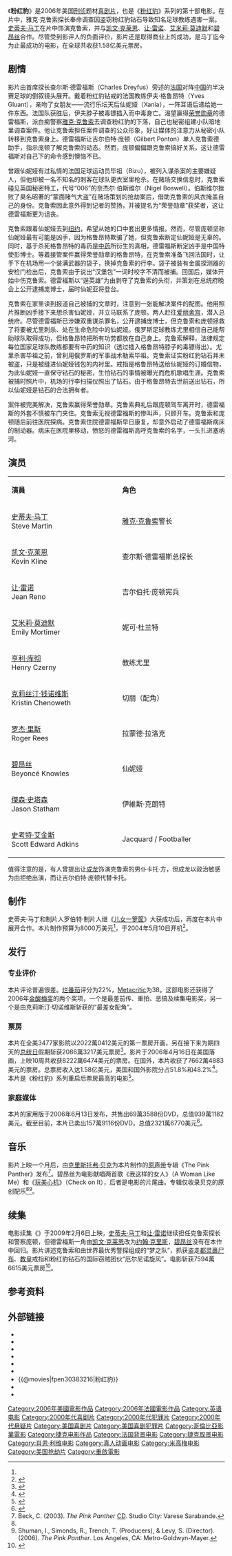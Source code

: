 {{NoteTA
|G1=Show
|T=zh-cn:粉红豹 (2006年电影);zh-hk:傻豹遇著烏sir sir (2006年电影);zh-tw:粉紅豹 (2006年電影)
|1=zh-cn:德雷福斯;zh-hk:德雷福斯;zh-tw:德雷福斯
}}

{{Selfref|本文介绍的是本文记叙2006年美国刑侦题材喜剧片，欲知整个系列的信息，参见'''[[粉红豹|粉红豹]]'''。}}

{{Infobox film
| name = 粉红豹
| image = The Pink Panther Poster.jpg
| caption = 电影海报
| border = yes
| director = [[肖恩·利维|肖恩·利维]]
| producer = [[罗伯特·西蒙斯|罗伯特·西蒙斯]]
| screenplay = [[莱恩·布雷蒙|莱恩·布雷蒙]]<br />[[史蒂夫·马丁|史蒂夫·马丁]]
| story = 迈克尔·萨尔兹曼<br />莱恩·布雷蒙
| based on = {{Based on|[[粉红豹|粉红豹]]|[[布莱克·爱德华兹|布莱克·爱德华兹]]<br />[[莫里斯·里奇林|莫里斯·里奇林]]}}
| starring = 史蒂夫·马丁<br />[[凯文·布莱恩|凯文·布莱恩]]<br />[[让·雷诺|让·雷诺]]<br />[[艾米莉·莫迪默|艾米莉·莫迪默]]<br />[[亨利·彻尼|亨利·彻尼]]<br />[[碧昂丝|碧昂丝]]
| music = [[克里斯托弗·贝克|克里斯托弗·贝克]]<br />[[亨利·曼西尼|亨利·曼西尼]] {{small|([[粉红豹主题曲|主题曲]])}}
| cinematography = [[乔纳森·布朗|乔纳森·布朗]]
| editing = [[小乔治·福尔西|小乔治·福尔西]]<br />布拉德·E·威海特
| studio = [[罗伯特·席梦思工作室|罗伯特·席梦思工作室]]
| distributor = [[米高梅|米高梅]]<br />[[哥伦比亚影业|哥伦比亚影业]]<br>[[20世纪福克斯|20世纪福克斯]]（英国）
| released = {{Film date|2006|2|10}}
| runtime = 93分钟
| country = 美国<br />法国<br />捷克
| language = 英语<br />法语
| budget = $8000万美元
| gross = $1.58億美元
| followed_by    = 《{{link-en|粉紅豹2：有惡豹|The Pink Panther 2}}》
| cn_name        = 粉红豹
| hk_name        = 傻豹遇著烏Sir Sir
| tw_name        = 頑皮豹
}}
《'''粉红豹'''》是2006年美国[[犯罪片|刑侦]]题材[[喜剧片|喜剧片]]，也是《[[粉红豹|粉红豹]]》系列的第十部电影。在片中，雅克·克鲁索探长奉命调查因盗窃粉红豹钻石导致知名足球教练遇害一案。[[史蒂夫·马丁|史蒂夫·马丁]]在片中饰演克鲁索，并与[[凯文·克莱恩|凯文·克莱恩]]、[[让·雷诺|让·雷诺]]、[[艾米莉·莫迪默|艾米莉·莫迪默]]和[[碧昂丝|碧昂丝]]合作。尽管受到影评人的负面评价，影片还是取得商业上的成功，是马丁迄今为止最成功的电影，在全球共收获1.58亿美元票房。

== 剧情 ==
影片由首席探长查尔斯·德雷福斯（Charles Dreyfus）旁述的[[法国国家足球队|法国]]对阵[[中国国家足球队|中国]]的半决赛足球的倒叙镜头展开。戴着粉红豹钻戒的法国教练伊夫·格鲁昂特（Yves Gluant），亲吻了女朋友——流行乐坛天后仙妮娅（Xania），一阵耳语后递给她一件东西。法国队获胜后，伊夫脖子被毒镖插入而中毒身亡。渴望赢得[[法国荣誉军团勋章|荣誉勋章]]的德雷福斯，派白痴警察[[雅克·克鲁索|雅克·克鲁索]]去调查粉红豹的下落，自己也秘密组建小队暗地里调查案件。他让克鲁索担任案件调查的公众形象，好让媒体的注意力从秘密小队转移到克鲁索身上。德雷福斯让吉尔伯特·庞顿（Gilbert Ponton）单人克鲁索德助手，指示庞顿了解克鲁索的动态。然而，庞顿偏偏跟克鲁索搞好关系，这让德雷福斯对自己下的命令感到懊恼不已。

曾跟仙妮娅有过私情的法国足球运动员毕祖（Bizu），被列入谋杀案的主要嫌疑人，但他却被一名不知名的刺客在球队更衣室里枪杀。在赌场交换信息时，克鲁索碰见英国秘密特工，代号“006”的奈杰尔·伯斯维尔（Nigel Boswell）。伯斯维尔挫败了臭名昭著的“蒙面赌气大盗”在赌场策划的抢劫案后，借助克鲁索的风衣掩盖自己的身份。克鲁索因此意外得到记者的赞扬，并被提名为“荣誉勋章”获奖者，这让德雷福斯更为诅丧。

克鲁索跟着仙妮娅去到[[纽约|纽约]]，希望从她的口中套出更多情报。然而，尽管庞顿坚称仙妮娅最有可能是凶手，因为格鲁昂特欺骗了她，但克鲁索断定仙妮娅是无辜的。同时，基于杀死格鲁昂特的毒药是[[中药|中药]]所衍生的真相，德雷福斯断定凶手是中国特使彭博士。等着接管案件赢得荣誉勋章的格鲁昂特，在克鲁索准备飞回法国时，让手下在机场用一个装满武器的袋子，换掉克鲁索的行李。袋子被装有金属探测器的安检门检出后，克鲁索由于说出“汉堡包”一词时咬字不清而被捕。回国后，媒体开始中伤克鲁索。德雷福斯以“逞英雄”为由剥夺了克鲁索的头衔，并策划在总统府晚会上公开逮捕庞博士，届时仙妮亚将登台。

克鲁索在家里读到报道自己被捕的文章时，注意到一张能解决案件的配图。他用照片推断凶手接下来想杀害仙妮娅，并立马联系了庞顿。两人赶往[[爱丽舍宫|爱丽舍宫]]，潜入总统府。尽管德雷福斯已涉嫌双重谋杀罪名，公开逮捕庞博士，但克鲁索和庞顿拯救了将要被尤里刺杀、处在生命危险中的仙妮娅。俄罗斯足球教练尤里相信自己能帮助球队取得成功，但格鲁昂特把所有功劳都放在自己身上。克鲁索解释，法律规定每位国家足球队教练都要有中药的知识（透过插入格鲁昂特脖子的毒镖得出）。尤里杀害毕祖之前，曾利用俄罗斯的军事战术勒索毕祖。克鲁索证实粉红豹钻石并未被盗，只是被缝进仙妮娅钱包的内衬里。戒指是格鲁昂特送给仙妮娅的订婚信物，为此仙妮娅一直保守钻石的秘密，生怕钻石的事情被曝光而危机歌唱生涯。克鲁索被捕时照片中，机场的行李扫描仪照出了钻石。由于格鲁昂特去世前送出钻石，所以仙妮娅是钻石的合法拥有者。

案件被完美解决，克鲁索赢得荣誉勋章。克鲁索典礼后跟庞顿驾车离开时，德雷福斯的外套不慎被车门夹住。克鲁索无视德雷福斯的惨叫声，只顾开车。克鲁索和庞顿随后前往医院探病。克鲁索住院德雷福斯早日康复，却意外启动了德雷福斯病床的制动器。病床在医院里移动，愤怒的德雷福斯高呼克鲁索的名字，一头扎进塞纳河。

== 演员 ==
{|class="wikitable" width="80%" style="font-size:80%;"
|- style="background:pink; color:snow" align=center
|style="width:5%"|'''演員'''
|style="width:5%"|'''角色'''
|-align=center
|[[史蒂夫·马丁|史蒂夫·马丁]]<br/>Steve Martin
|[[雅克·克鲁索|雅克·克鲁索]]警长

|-align=center
|[[凯文·克莱恩|凯文·克莱恩]]<br/>Kevin Kline
|查尔斯·德雷福斯总探长

|-align=center
|[[让·雷诺|让·雷诺]]<br/>Jean Reno
|吉尔伯托·庞顿宪兵

|-align=center
|[[艾米莉·莫迪默|艾米莉·莫迪默]]<br/>Emily Mortimer
|妮可·杜兰特

|-align=center
|[[亨利·库彻|亨利·库彻]]<br/>Henry Czerny
|教练尤里

|-align=center
|[[克莉丝汀·钱诺维斯|克莉丝汀·钱诺维斯]]<br/>Kristin Chenoweth
|切丽（配角）

|-align=center
|[[罗杰·里斯|罗杰·里斯]]<br/>Roger Rees
|拉蒙德·拉洛克

|-align=center
|[[碧昂丝|碧昂丝]]<br/>Beyoncé Knowles
|仙妮娅

|-align=center
|[[傑森·史塔森|傑森·史塔森]]<br/>Jason Statham
|伊維斯·克朗特
|-align=center
|[[史考特·艾金斯|史考特·艾金斯]]<br/>Scott Edward Adkins
|Jacquard / Footballer	
|}

值得注意的是，有人曾提出让[[成龙|成龙]]饰演克鲁索的男仆卡托·方，但成龙以政治敏感为由拒绝出演，而让吉尔伯特·庞顿代替卡托。

== 制作 ==
史蒂夫·马丁和制片人罗伯特·制片人继《[[儿女一箩筐|儿女一箩筐]]》大获成功后，再度在本片中展开合作。本片制作预算为8000万美元<ref name="boxoffice"/>，于2004年5月10日开机<ref>{{cite press release |url=http://www.prnewswire.com/news-releases/columbia-music-video-set-to-release-new-beyonce-dvdcd-live-at-wembley-72639832.html |title=Columbia Music Video Set to Release New Beyonce DVD/CD: Live at Wembley |publisher=[[Columbia_Records|Columbia Records]] |date=April 23, 2004 |location=New York |accessdate=December 26, 2011 |archive-url=https://www.webcitation.org/64DDSPJIv?url=http://www.prnewswire.com/news-releases/columbia-music-video-set-to-release-new-beyonce-dvdcd-live-at-wembley-72639832.html |archive-date=2011-12-26 |dead-url=yes }}</ref>。

== 发行 ==
=== 专业评价 ===
本片评论普遍很差。[[烂番茄|烂番茄]]评分为22%，[[Metacritic|Metacritic]]为38。这部电影还获得了2006年[[金酸梅奖|金酸梅奖]]的两个奖项，一个是最差前传、重拍、恶搞及续集电影奖，另一个是由克莉斯汀·切诺维斯斩获的“最差女配角”。

=== 票房 ===
本片在全美3477家影院以2022萬0412美元的第一票房开画，另在接下来为期四天的[[总统日|总统日]]假期斩获2086萬3217美元票房<ref>{{Cite web |url=http://boxofficemojo.com/movies/?page=weekend&id=pinkpanther05.htm |title=Box Office Mojo统计的票房数据 |access-date=2014-11-16 |archive-date=2012-11-11 |archive-url=https://web.archive.org/web/20121111113443/http://www.boxofficemojo.com/movies/?page=weekend&id=pinkpanther05.htm |dead-url=no }}</ref>。影片于2006年4月16日在美国落画，上映10周共收获8222萬6474美元的票房。在国外，本片收获了7662萬4883美元的票房。总票房收入达1.58亿美元，美国和国外影院分占51.8%和48.2%<ref name="boxoffice">{{cite web |url=http://www.boxofficemojo.com/movies/?page=main&id=pinkpanther05.htm |title=The Pink Panther (2006) |publisher=[[Box_Office_Mojo|Box Office Mojo]] ([[Amazon.com|Amazon.com]]) |accessdate=December 26, 2011 |archive-date=2012-10-18 |archive-url=https://www.webcitation.org/6BVyEkDHO?url=http://www.boxofficemojo.com/movies/?page=main |dead-url=no }}</ref>。本片是《粉红豹》系列重启后票房最高的电影<ref>{{cite web |url=http://www.boxofficemojo.com/franchises/chart/?view=main&id=pinkpanther.htm |title=The Pink Panther |publisher=Box Office Mojo (Amazon.com) |accessdate=December 26, 2011 |archive-date=2019-03-06 |archive-url=https://web.archive.org/web/20190306111750/https://www.boxofficemojo.com/franchises/chart/?view=main&id=pinkpanther.htm |dead-url=no }}</ref>。

=== 家庭媒体 ===
本片的家用版于2006年6月13日发布，共售出69萬3588份DVD，总值939萬1182美元。截至目前，本片已卖出157萬9116份DVD，总值2321萬6770美元<ref>{{cite web |url=http://www.the-numbers.com/movies/2006/PINKP-DVD.php |title=The Pink Panther - DVD Sales |publisher=The Numbers (Nash Information Services) |accessdate=December 26, 2011 |archive-date=2013-06-22 |archive-url=https://web.archive.org/web/20130622083451/http://www.the-numbers.com/movies/2006/PINKP-DVD.php |dead-url=no }}</ref>。

== 音乐 ==
影片上映一个月后，由[[克里斯托弗·贝克|克里斯托弗·贝克]]为本片制作的[[原声带|原声带]]专辑《The Pink Panther》发布<ref name=SoundtrackAlbum>Beck, C. (2003). ''The Pink Panther'' [[CD|CD]]. Studio City: Varese Sarabande.</ref>。碧昂丝为电影献唱两首歌《我这样的女人》（A Woman Like Me）和《[[玩美心机|玩美心机]]》（Check on It），后者是电影的片尾曲。专辑仅收录贝克的原创配乐<ref name=SoundtrackAlbum /><ref name=PinkPanther>Shuman, I., Simonds, R., Trench, T. (Producers), & Levy, S. (Director). (2006). ''The Pink Panther''. Los Angeles, CA: Metro-Goldwyn-Mayer.</ref>。

== 续集 ==
{{main|粉红豹2：有惡豹}}
电影续集《{{link-en|粉紅豹2：有惡豹|The Pink Panther 2}}》于2009年2月6日上映，[[史蒂夫·马丁|史蒂夫·马丁]]和[[让·雷诺|让·雷诺]]继续担任克鲁索探长和警察庞顿，但德雷福斯一角由[[凯文·克莱恩|凯文·克莱恩]]改为[[约翰·克里斯|约翰·克里斯]]，[[碧昂丝|碧昂丝]]没有在本作中回归。影片讲述克鲁索和由世界最优秀警探组成的“梦之队”，抓获盗走[[都灵裹尸布|都灵裹尸布]]、[[教皇|教皇]]戒指和粉红豹钻石的国际窃贼团伙“厄尔尼诺旋风”。电影斩获7594萬6615美元票房<ref name="IMDB, The Pink Panther">{{cite web |url=http://pro.imdb.com/title/tt0383216/business |title=IMDB, The Pink Panther |access-date=2014-11-16 |archive-date=2019-07-17 |archive-url=https://web.archive.org/web/20190717035748/https://pro.imdb.com/title/tt0383216/business |dead-url=no }}</ref>。

== 参考资料 ==
{{reflist|2}}
== 外部链接 ==
{{wikiquote}}
* {{Official website|http://www.sonypictures.com/movies/thepinkpanther/site/}}
* {{IMDb title|0383216|粉红豹}}
* {{mojo title|pinkpanther05|粉红豹}}
* {{rotten-tomatoes|pink_panther|粉红豹}}
* {{amg movie|302614|粉红豹}}
* {{metacritic film|the-pink-panther|粉红豹}}
* {{@movies|fpen30383216|粉红豹}}
* {{douban|title=粉红豹}}
* {{mtime|20841|粉红豹}}

{{Shawn Levy}}
{{DEFAULTSORT:The Pink Panther}}
[[Category:2006年美國電影作品|Category:2006年美國電影作品]]
[[Category:2006年法國電影作品|Category:2006年法國電影作品]]
[[Category:英语电影|Category:英语电影]]
[[Category:2000年代喜剧片|Category:2000年代喜剧片]]
[[Category:2000年代犯罪片|Category:2000年代犯罪片]]
[[Category:2000年代悬疑片|Category:2000年代悬疑片]]
[[Category:美国喜剧片|Category:美国喜剧片]]
[[Category:美国喜剧犯罪片|Category:美国喜剧犯罪片]]
[[Category:哥倫比亞影業電影|Category:哥倫比亞影業電影]]
[[Category:捷克电影作品|Category:捷克电影作品]]
[[Category:法国背景电影|Category:法国背景电影]]
[[Category:捷克取景电影|Category:捷克取景电影]]
[[Category:肖恩·利维电影|Category:肖恩·利维电影]]
[[Category:真人动画电影|Category:真人动画电影]]
[[Category:米高梅电影|Category:米高梅电影]]
[[Category:美国抢劫片|Category:美国抢劫片]]
[[Category:重啟電影|Category:重啟電影]]